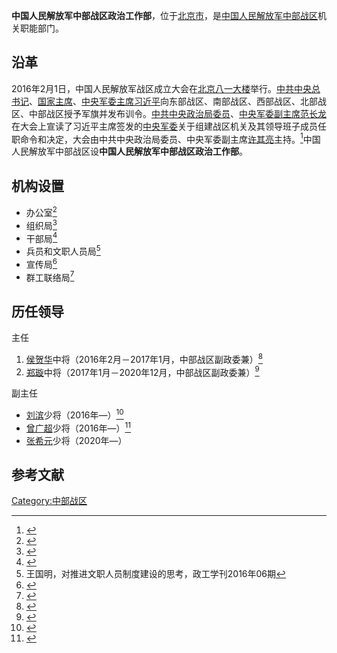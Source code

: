 {{Infobox PRCG
|color = darkgreen
|机构名称 = 中国人民解放军中部战区政治工作部
|上级机构 = [[中国人民解放军中部战区|中国人民解放军中部战区]]
|机构类型 = 战区机关职能部门
|军事级别 = 
|标志1 = China Emblem PLA.svg
|标志1说明 = [[中国人民解放军军徽|中国人民解放军军徽]]
|职位1 = 主任
|人员1 = 待公布
|衔级1 = 
|职位2 = 
|人员2 =
|职位3 =
|人员3 =
|职位4 =
|人员4 =
|地址1 = [[北京市|北京市]]
|成立时间 = 2016年
|a=
|b=
|c=
|d=
|E=
|e=
}}

'''中国人民解放军中部战区政治工作部'''，位于[[北京市|北京市]]，是[[中国人民解放军中部战区|中国人民解放军中部战区]]机关职能部门。

==沿革==
2016年2月1日，中国人民解放军战区成立大会在[[北京|北京]][[八一大楼|八一大楼]]举行。[[中共中央总书记|中共中央总书记]]、[[中华人民共和国主席|国家主席]]、[[中央军委主席|中央军委主席]][[习近平|习近平]]向东部战区、南部战区、西部战区、北部战区、中部战区授予军旗并发布训令。[[中共中央政治局委员|中共中央政治局委员]]、[[中央军委副主席|中央军委副主席]][[范长龙|范长龙]]在大会上宣读了习近平主席签发的[[中央军委|中央军委]]关于组建战区机关及其领导班子成员任职命令和决定，大会由中共中央政治局委员、中央军委副主席[[许其亮|许其亮]]主持。<ref>{{Cite web  |url =http://news.xinhuanet.com/politics/2016-02/01/c_1117960554.htm  |title =中国人民解放军战区成立大会在北京举行  |author =  |date =2016-02-01  |publisher =新华网  |language =  |accessdate =  |quote =  |archive-date =2017-09-22  |archive-url =https://web.archive.org/web/20170922222113/http://news.xinhuanet.com/politics/2016-02/01/c_1117960554.htm  |dead-url =no  }}</ref>中国人民解放军中部战区设'''中国人民解放军中部战区政治工作部'''。

==机构设置==
*办公室<ref>{{Cite web  |url =http://news.youth.cn/jsxw/201605/t20160505_7953993.htm  |title =北部战区机关调整不知办事找谁 首个被问干部负责  |author =  |date =2016-05-05  |publisher =中国青年网  |language =  |accessdate =  |quote =  |archive-date =2019-05-11  |archive-url =https://web.archive.org/web/20190511025042/http://news.youth.cn/jsxw/201605/t20160505_7953993.htm  |dead-url =no  }}</ref>
*组织局<ref>{{Cite web  |url =http://military.cnr.cn/zgjq/20160506/t20160506_522073894.html  |title =北部战区党委一张“表”统筹全年学习教育  |author =  |date =2016-05-06  |publisher =央广网  |language =  |accessdate =  |quote =  |archive-date =2019-01-23  |archive-url =https://web.archive.org/web/20190123214649/http://military.cnr.cn/zgjq/20160506/t20160506_522073894.html  |dead-url =no  }}</ref>
*干部局<ref>{{Cite web |url = http://www.bjqx.org.cn/qxweb/n284752c711.aspx |title = 推心置腹，对组织把话说清楚 |author =  |date =2017-01-02  |publisher =前线  |language =  |accessdate =  |quote =  }}</ref>
*兵员和文职人员局<ref>王国明，对推进文职人员制度建设的思考，政工学刊2016年06期</ref>
*宣传局<ref>{{Cite web |url = http://www.ncha.gov.cn/art/2016/10/24/art_723_134377.html |title = 四川博物院举办“伟大征途上的中国梦——红军长征在四川”展览暨《伟大征途中国梦——红军长征在四川珍贵文物解读》图书首发式 |author =  |date = 2016-10-24 |publisher = 国家文物局 |language =  |accessdate =  |quote =  |archive-date = 2019-12-20 |archive-url = https://web.archive.org/web/20191220122458/http://www.ncha.gov.cn/art/2016/10/24/art_723_134377.html |dead-url = no }}</ref>
*群工联络局<ref>{{Cite web|url =http://www.scmz.gov.cn/InfoDetail.asp?ID=16600|title =西部战区政治工作部群工联络局来我厅进行座谈共商军地携手发展大计|author =|date =2016-02-19|publisher =四川省民政厅|language =|accessdate =|quote =|deadurl =yes|archiveurl =https://web.archive.org/web/20160418210858/http://www.scmz.gov.cn/InfoDetail.asp?ID=16600|archivedate =2016-04-18}}</ref>

== 历任领导 ==
;主任
#[[侯贺华|侯贺华]]中将（2016年2月－2017年1月，中部战区副政委兼）<ref>{{Cite web |url = http://news.163.com/16/0204/18/BF0IMQGT00014AED.html |title = 军事科学院原副政委侯贺华任中部战区副政委兼政治工作部主任 |author =  |date = 2016-02-04 |publisher = 网易 |language =  |accessdate =  |quote =  |archive-url = https://web.archive.org/web/20170204170821/http://news.163.com/16/0204/18/BF0IMQGT00014AED.html |archive-date = 2017-02-04 |dead-url = yes }}</ref>
#[[郑璇|郑璇]]中将（2017年1月－2020年12月，中部战区副政委兼）<ref>{{Cite web |url = http://news.xinhuanet.com/mil/2017-02/03/c_1120404899.htm |title = 13集团军政委郑璇跨战区升任中部战区副政委兼政治工作部主任 |author =  |date = 2017-02-03 |publisher = 新华网 |language =  |accessdate =  |quote =  |archive-date = 2017-02-03 |archive-url = https://web.archive.org/web/20170203095808/http://news.xinhuanet.com/mil/2017-02/03/c_1120404899.htm |dead-url = no }}</ref>

;副主任
*[[刘滨_(少将)|刘滨]]少将（2016年—）<ref>{{Cite web |url = http://china.caixin.com/2016-02-04/100907511.html |title = 中部战区领导班子集体亮相 |author =  |date = 2016-02-04 |publisher = 财新网 |language =  |accessdate =  |quote =  |archive-date = 2020-08-17 |archive-url = https://web.archive.org/web/20200817040102/http://china.caixin.com/2016-02-04/100907511.html |dead-url = no }}</ref>
*[[曾广超|曾广超]]少将（2016年—）<ref>{{Cite web |url = http://news.ifeng.com/a/20160709/49324626_0.shtml |title = 原北京军区联勤部政委曾广超调任中部战区政治工作部副主任 |author =  |date = 2016-07-09 |publisher = 凤凰网 |language =  |accessdate =  |quote =  |archive-date = 2019-05-10 |archive-url = https://web.archive.org/web/20190510093930/http://news.ifeng.com/a/20160709/49324626_0.shtml |dead-url = no }}</ref>
*[[张希元|张希元]]少将（2020年—）

== 参考文献 ==
{{Reflist|2}}

[[Category:中部战区|Category:中部战区]]